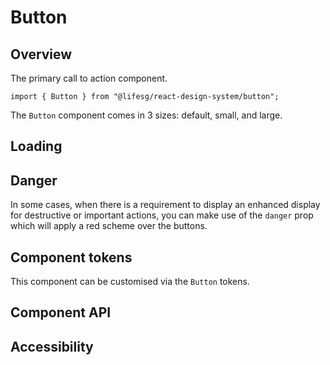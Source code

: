 
<Meta of={ButtonStories} />

# Button

## Overview

The primary call to action component.

```tsx
import { Button } from "@lifesg/react-design-system/button";
```

The `Button` component comes in 3 sizes: default, small, and large.

<Canvas of={ButtonStories.Default} />

## Loading

<Canvas of={ButtonStories.LoadingState} />

## Danger

In some cases, when there is a requirement to display an enhanced display for
destructive or important actions, you can make use of the `danger` prop which will
apply a red scheme over the buttons.

<Canvas of={ButtonStories.Danger} />

<Canvas of={ButtonStories.DangerLoadingState} />

## Component tokens

This component can be customised via the `Button` tokens.

<Story of={ButtonStories.TokenCustomisation} />

## Component API

<PropsTable />

## Accessibility

<AccessibilityPropsTable />
